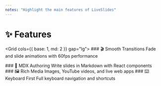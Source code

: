 ```yaml
---
notes: "Highlight the main features of LiveSlides"
---
```


# ✨ Features

<Grid cols={{ base: 1, md: 2 }} gap="lg">
  <Block variant="primary">
    ### 🎬 Smooth Transitions
    Fade and slide animations with 60fps performance
  </Block>
  
  <Block variant="secondary">
    ### 📝 MDX Authoring
    Write slides in Markdown with React components
  </Block>
  
  <Block variant="accent">
    ### 🖼️ Rich Media
    Images, YouTube videos, and live web apps
  </Block>
  
  <Block variant="primary">
    ### ⌨️ Keyboard First
    Full keyboard navigation and shortcuts
  </Block>
</Grid>
